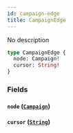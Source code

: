 ```yaml
---
id: campaign-edge
title: CampaignEdge
---
```



No description

```graphql
type CampaignEdge {
  node: Campaign!
  cursor: String!
}
```


### Fields

#### `node` ([`Campaign`](../../references/objects/campaign))




#### `cursor` ([`String`](../../references/scalars/string))






